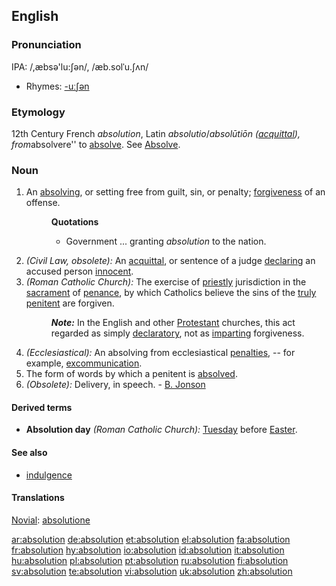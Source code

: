 ==English==

===Pronunciation===
IPA: /,æbsə'lu:ʃən/, /æb.solˈu.ʃʌn/
*Rhymes: [[Rhymes:English:-uːʃən|-uːʃən]]

===Etymology===
12th Century French ''absolution'', Latin ''absolutio''/''absolūtiōn ([[acquittal]]), from ''absolvere'' to [[absolve]]. See [[Absolve]].

===Noun===
{{en-noun}}

# An [[absolve|absolving]], or setting free from guilt, sin, or penalty; [[forgiven]]ess of an offense.
#:'''Quotations'''
#:*Government ... granting ''absolution'' to the nation.
# ''(Civil Law, obsolete):'' An [[acquittal]], or sentence of a judge [[declare|declaring]] an accused person [[innocent]].
# ''(Roman Catholic Church):'' The exercise of [[priestly]] jurisdiction in the [[sacrament]] of [[penance]], by which Catholics believe the sins of the [[truly]] [[penitent]] are forgiven.
#:'''''Note:''''' In the English and other [[Protestant]] churches, this act regarded as simply [[declaratory]], not as [[impart]]ing forgiveness.
# ''(Ecclesiastical):'' An absolving from ecclesiastical [[penalty|penalties]], -- for example, [[excommunication]].
# The form of words by which a penitent is [[absolved]].
# ''(Obsolete):'' Delivery, in speech. - [[w:Ben Jonson|B. Jonson]]

====Derived terms====
*'''Absolution day''' ''(Roman Catholic Church):'' [[Tuesday]] before [[Easter]].

====See also====
*[[indulgence]]

====Translations====

[[Novial]]: [[absolutione]]

[[ar:absolution]]
[[de:absolution]]
[[et:absolution]]
[[el:absolution]]
[[fa:absolution]]
[[fr:absolution]]
[[hy:absolution]]
[[io:absolution]]
[[id:absolution]]
[[it:absolution]]
[[hu:absolution]]
[[pl:absolution]]
[[pt:absolution]]
[[ru:absolution]]
[[fi:absolution]]
[[sv:absolution]]
[[te:absolution]]
[[vi:absolution]]
[[uk:absolution]]
[[zh:absolution]]